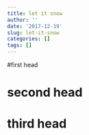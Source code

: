```yaml
---
title: let it snow
author: ''
date: '2017-12-19'
slug: let-it-snow
categories: []
tags: []
---
```


#first head

# second head

# third head
